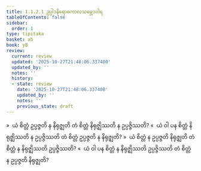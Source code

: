```yaml
---
title: 1.1.2.1 ဥပ္ပါဒနိရောဓကာလသမ္ဘေဒဝါရ
tableOfContents: false
sidebar:
  order: 1
type: tipitaka
basket: ab
book: y8
review:
  current: review
  updated: '2025-10-27T21:48:06.337400'
  updated_by: ''
  notes: ''
  history:
  - state: review
    date: '2025-10-27T21:48:06.337400'
    updated_by: ''
    notes: ''
    previous_state: draft
---
```



<ReviewStatus review={frontmatter.review} showDetails={true} />

<HypothesisAnnotation frontmatter={frontmatter} />

<DynamicBreadcrumb />

<Division number="21" book="y8" e="ch" v="34" p="293">

<Paragraph number="86" book="y8">
»  ယံ စိတ္တံ ဥပ္ပဇ္ဇတိ န နိရုဇ္ဈတိ တံ စိတ္တံ နိရုဇ္ဈိဿတိ န ဥပ္ပဇ္ဇိဿတိ?
</Paragraph>

<Paragraph number="87" book="y8">
«  ယံ ဝါ ပန စိတ္တံ နိရုဇ္ဈိဿတိ န ဥပ္ပဇ္ဇိဿတိ တံ စိတ္တံ ဥပ္ပဇ္ဇတိ န နိရုဇ္ဈတိ?
</Paragraph>

<Paragraph number="88" book="y8">
»  ယံ စိတ္တံ န ဥပ္ပဇ္ဇတိ နိရုဇ္ဈတိ တံ စိတ္တံ န နိရုဇ္ဈိဿတိ ဥပ္ပဇ္ဇိဿတိ?
</Paragraph>

<Paragraph number="89" book="y8">
«  ယံ ဝါ ပန စိတ္တံ န နိရုဇ္ဈိဿတိ ဥပ္ပဇ္ဇိဿတိ တံ စိတ္တံ န ဥပ္ပဇ္ဇတိ နိရုဇ္ဈတိ?
</Paragraph>
</Division>